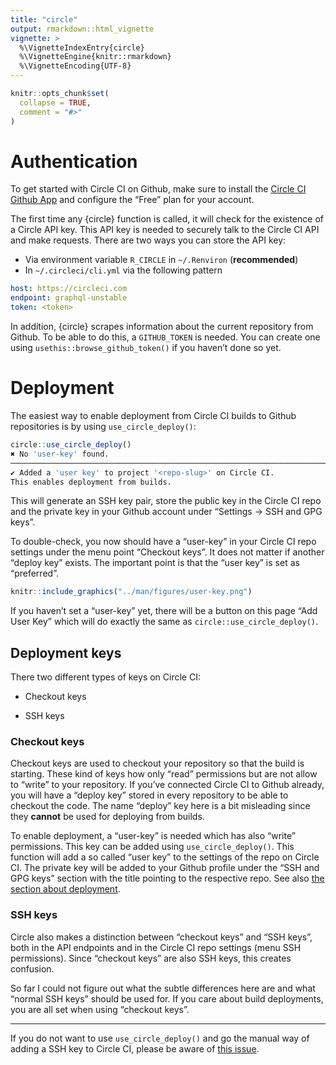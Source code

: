 ```yaml
---
title: "circle"
output: rmarkdown::html_vignette
vignette: >
  %\VignetteIndexEntry{circle}
  %\VignetteEngine{knitr::rmarkdown}
  %\VignetteEncoding{UTF-8}
---
```


```r
knitr::opts_chunk$set(
  collapse = TRUE,
  comment = "#>"
)
```

# Authentication

To get started with Circle CI on Github, make sure to install the [Circle CI Github App](https://github.com/marketplace/circleci) and configure the "Free" plan for your account.

The first time any {circle} function is called, it will check for the existence of a Circle API key.
This API key is needed to securely talk to the Circle CI API and make requests.
There are two ways you can store the API key:

  - Via environment variable `R_CIRCLE` in `~/.Renviron` (**recommended**)
  - In `~/.circleci/cli.yml` via the following pattern
   
   ```yml
   host: https://circleci.com
   endpoint: graphql-unstable
   token: <token>
   ```
   
In addition, {circle} scrapes information about the current repository from Github.
To be able to do this, a `GITHUB_TOKEN` is needed.
You can create one using `usethis::browse_github_token()` if you haven't done so yet.

# Deployment

The easiest way to enable deployment from Circle CI builds to Github repositories is by using `use_circle_deploy()`:

```r
circle::use_circle_deploy()
✖ No 'user-key' found.
──────────────────────────────────────────────────────────────────────────────────────────────────
✔ Added a 'user key' to project '<repo-slug>' on Circle CI. 
This enables deployment from builds.
```

This will generate an SSH key pair, store the public key in the Circle CI repo and the private key in your Github account under "Settings -> SSH and GPG keys".

To double-check, you now should have a "user-key" in your Circle CI repo settings under the menu point "Checkout keys".
It does not matter if another "deploy key" exists.
The important point is that the "user key" is set as "preferred".

```r
knitr::include_graphics("../man/figures/user-key.png")
```

If you haven't set a "user-key" yet, there will be a button on this page "Add User Key" which will do exactly the same as `circle::use_circle_deploy()`.

## Deployment keys

There two different types of keys on Circle CI: 

- Checkout keys

- SSH keys

### Checkout keys

Checkout keys are used to checkout your repository so that the build is starting.
These kind of keys how only "read" permissions but are not allow to "write" to your repository.
If you've connected Circle CI to Github already, you will have a "deploy key" stored in every repository to be able to checkout the code.
The name "deploy" key here is a bit misleading since they **cannot** be used for deploying from builds.

To enable deployment, a "user-key" is needed which has also "write" permissions.
This key can be added using `use_circle_deploy()`.
This function will add a so called "user key" to the settings of the repo on Circle CI.
The private key will be added to your Github profile under the "SSH and GPG keys" section with the title pointing to the respective repo.
See also [the section about deployment](circle/deployment.html).

### SSH keys

Circle also makes a distinction between "checkout keys" and "SSH keys", both in the API endpoints and in the Circle CI repo settings (menu SSH permissions).
Since "checkout keys" are also SSH keys, this creates confusion.

So far I could not figure out what the subtle differences here are and what "normal SSH keys" should be used for.
If you care about build deployments, you are all set when using "checkout keys".

---

If you do not want to use `use_circle_deploy()` and go the manual way of adding a SSH key to Circle CI, please be aware of [this issue](https://discuss.circleci.com/t/adding-ssh-keys-fails/7747).

